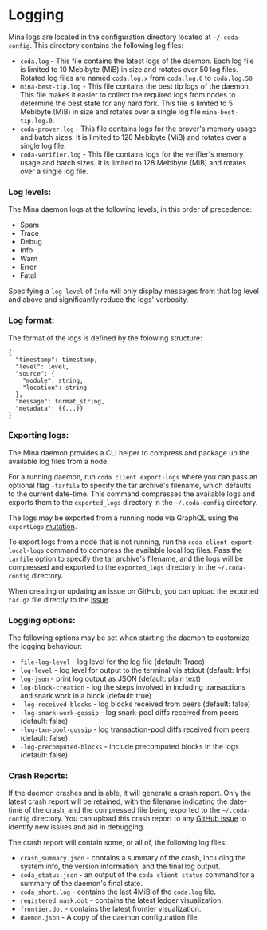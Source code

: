 
# Logging

Mina logs are located in the configuration directory located at `~/.coda-config`. This directory contains the following log files:

* `coda.log` - This file contains the latest logs of the daemon. Each log file is limited to 10 Mebibyte (MiB) in size and rotates over 50 log files. Rotated log files are named `coda.log.x` from `coda.log.0` to `coda.log.50`
* `mina-best-tip.log` - This file contains the best tip logs of the daemon. This file makes it easier to collect the required logs from nodes to determine the best state for any hard fork. This file is limited to 5 Mebibyte (MiB) in size and rotates over a single log file `mina-best-tip.log.0`.
* `coda-prover.log` - This file contains logs for the prover's memory usage and batch sizes. It is limited to 128 Mebibyte (MiB) and rotates over a single log file.
* `coda-verifier.log` - This file contains logs for the verifier's memory usage and batch sizes. It is limited to 128 Mebibyte (MiB) and rotates over a single log file.

### Log levels:

The Mina daemon logs at the following levels, in this order of precedence:

* Spam
* Trace
* Debug
* Info
* Warn
* Error
* Fatal

<Alert>

Specifying a `log-level` of `Info` will only display messages from that log level and above and significantly reduce the logs' verbosity.

</Alert>

### Log format:

The format of the logs is defined by the folowing structure:

```
{
  "timestamp": timestamp,
  "level": level,
  "source": {
    "module": string,
    "location": string
  },
  "message": format_string,
  "metadata": {{...}}
}
```

### Exporting logs:

The Mina daemon provides a CLI helper to compress and package up the available log files from a node. 

For a running daemon, run `coda client export-logs` where you can pass an optional flag `-tarfile` to specify the tar archive's filename, which defaults to the current date-time. This command compresses the available logs and exports them to the `exported_logs` directory in the `~/.coda-config` directory.

<Alert>

The logs may be exported from a running node via GraphQL using the `exportLogs` [mutation](https://minaprotocol.com/docs/developers/graphql-api#mutations).

</Alert>

To export logs from a node that is not running, run the `coda client export-local-logs` command to compress the available local log files. Pass the `tarfile` option to specify the tar archive's filename, and the logs will be compressed and exported to the `exported_logs` directory in the `~/.coda-config` directory.

<Alert>

When creating or updating an issue on GitHub, you can upload the exported `tar.gz` file directly to the [issue](https://github.com/MinaProtocol/mina/issues).

</Alert>

### Logging options:

The following options may be set when starting the daemon to customize the logging behaviour:

* `file-log-level` - log level for the log file (default: Trace)
* `log-level` - log level for output to the terminal via stdout (default: Info)
* `log-json` - print log output as JSON (default: plain text)
* `log-block-creation` - log the steps involved in including transactions and snark work in a block (default: true)
* `-log-received-blocks` - log blocks received from peers (default: false)
* `-log-snark-work-gossip` - log snark-pool diffs received from peers (default: false)
* `-log-txn-pool-gossip` - log transaction-pool diffs received from peers (default: false)
* `-log-precomputed-blocks` - include precomputed blocks in the logs (default: false)

### Crash Reports:

If the daemon crashes and is able, it will generate a crash report. Only the latest crash report will be retained, with the filename indicating the date-time of the crash, and the compressed file being exported to the `~/.coda-config` directory. You can upload this crash report to any [GitHub issue](https://github.com/MinaProtocol/mina/issues) to identify new issues and aid in debugging.

The crash report will contain some, or all of, the following log files:

* `crash_summary.json` - contains a summary of the crash, including the system info, the version information, and the final log output.
* `coda_status.json` - an output of the `coda client status` command for a summary of the daemon's final state.
* `coda_short.log` - contains the last 4MiB of the `coda.log` file.
* `registered_mask.dot` - contains the latest ledger visualization.
* `frontier.dot` - contains the latest frontier visualization.
* `daemon.json` - A copy of the daemon configuration file.
    